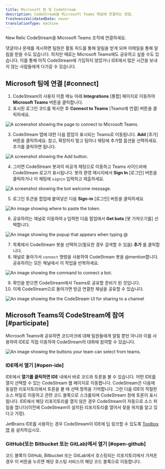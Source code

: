 ```yaml
---
title: Microsoft 팀 및 CodeStream
description: CodeStream을 Microsoft Teams 채널에 연결하는 방법.
freshnessValidatedDate: never
translationType: machine
---
```










New Relic CodeStream을 Microsoft Teams 조직에 연결하세요.

댓글이나 문제를 게시하면 팀원은 활동 피드를 통해 알림을 받게 되며 이메일을 통해 알림을 받을 수도 있습니다. 하지만 때로는 Microsoft Teams에도 공유하고 싶을 수도 있습니다. 이를 통해 아직 CodeStream에 가입하지 않았거나 IDE에서 많은 시간을 보내지 않는 사람들에게 다가갈 수 있습니다.

## Microsoft 팀에 연결 [#connect]

1. CodeStream의 사용자 이름 메뉴 아래 **Integrations** \[통합] 페이지로 이동하여 **Microsoft Teams** 버튼을 클릭합니다.
2. 표시된 로그인 코드를 복사한 후 **Connect to Teams** \[Teams에 연결] 버튼을 클릭하세요.

<img
  title="Connect to Microsoft Teams"
  alt="A screenshot showing the page to connect to Microsoft Teams."
  src={codestreamMsteamsConnect}
/>

3. CodeStream 앱에 대한 다음 팝업이 표시되는 Teams로 이동됩니다. **Add** \[추가] 버튼을 클릭하세요. 참고, 확장하지 말고 팀이나 채팅에 추가할 옵션을 선택하세요. 추가를 클릭하면 됩니다.

<img
  title="Add"
  alt="A screenshot showing the Add button."
  src={codestreamMsteamsCodestreamAppPage}
/>

4. 그러면 CodeStream 봇과의 비공개 채팅으로 이동하고 Teams 사이드바에 CodeStream 로고가 표시됩니다. 봇의 환영 메시지에서 **Sign In** \[로그인] 버튼을 클릭하거나 이 채팅에 `signin` 입력하고 제출하세요.

<img
  title="Weclome"
  alt="A screenshot showing the bot welcome message."
  src={codestreamMsteamsCodestreamBotWelcome}
/>

5. 로그인 토큰을 팝업에 붙여넣은 다음 **Sign-in** \[로그인] 버튼을 클릭하세요.

<img
  title="Token"
  alt="An image showing where to paste the token."
  src={codestreamMsteamsTokenExample}
/>

6. 공유하려는 채널로 이동하여 `@` 입력한 다음 팝업에서 **Get bots** \[봇 가져오기를] 선택합니다.

<img
  title="Bots"
  alt="An image showing the popup that appears when typing @"
  src={codestreamMsteamsAddBotButton}
/>

7. 목록에서 CodeStream 봇을 선택하고(필요한 경우 검색할 수 있음) **추가** 를 클릭합니다.
8. 채널로 돌아가서 `connect` 명령을 사용하여 CodeStream 봇을 @mention합니다. 공유하려는 모든 채널에서 이 작업을 반복하세요.

<img
  title="Connect bot"
  alt="An image showing the command to connect a bot."
  src={codestreamMsteamsCodestreamConnectBotMessage}
/>

9. 확인을 받으면 CodeStream에서 Teams로 공유할 준비가 된 것입니다.
10. 이제 CodeStream으로 돌아가면 방금 연결한 채널을 공유할 수 있습니다.

<img
  title="Share to channel"
  alt="An image showing the the CodeStream UI for sharing to a channel"
  src={codestreamMsteamsCodestreamSelectChannel}
/>

## Microsoft Teams의 CodeStream에 참여 [#participate]

Microsoft Teams에 공유하면 코드마크에 대해 팀원들에게 알릴 뿐만 아니라 이를 사용하여 IDE로 직접 이동하여 CodeStream의 대화에 참여할 수 있습니다.

<img
  title="Teams UI"
  alt="An image showing the buttons your team can select from teams."
  src={codestreamMsteamsExampleCodestreamMessage}
/>

### IDE에서 열기 [#open-ide]

IDE에서 **열기를 클릭하면 IDE** 내에서 바로 코드와 토론을 볼 수 있습니다. 어떤 IDE를 열지 선택할 수 있는 CodeStream 웹 페이지로 이동합니다. CodeStream은 다음에 동일한 리포지토리에서 토론을 볼 때 선택 항목을 기억합니다. 그런 다음 IDE의 적절한 소스 파일로 이동하고 관련 코드 블록으로 스크롤되며 CodeStream 창에 토론이 표시됩니다. IDE에서 해당 리포지토리를 열지 않은 경우 CodeStream이 자동으로 소스 파일을 엽니다(이전에 CodeStream이 설치된 리포지토리를 열어서 찾을 위치를 알고 있다고 가정).

JetBrains IDE를 사용하는 경우 CodeStream이 IDE에 딥 링크할 수 있도록 [Toolbox 앱](https://www.jetbrains.com/toolbox-app/) 을 설치하십시오.

### GitHub(또는 Bitbucket 또는 GitLab)에서 열기 [#open-github]

코드 블록이 GitHub, Bitbucket 또는 GitLab에서 호스팅되는 리포지토리에서 가져온 경우 이 버튼을 누르면 해당 호스팅 서비스의 해당 코드 블록으로 이동합니다.